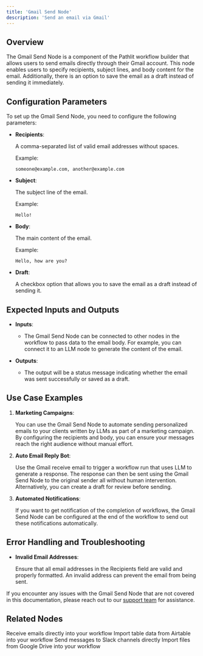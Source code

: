 ```yaml
---
title: 'Gmail Send Node'
description: 'Send an email via Gmail'
---
```


## Overview
The Gmail Send Node is a component of the Pathlit workflow builder that allows users to send emails directly through their Gmail account. This node enables users to specify recipients, subject lines, and body content for the email. Additionally, there is an option to save the email as a draft instead of sending it immediately.

## Configuration Parameters

To set up the Gmail Send Node, you need to configure the following parameters:

* **Recipients**:

    A comma-separated list of valid email addresses without spaces.

    Example:
    ```
    someone@example.com, another@example.com
    ```

* **Subject**:

    The subject line of the email.

    Example:
    ```
    Hello!
    ```

* **Body**:

    The main content of the email.

    Example:
    ```
    Hello, how are you?
    ```

* **Draft**:

    A checkbox option that allows you to save the email as a draft instead of sending it.

## Expected Inputs and Outputs
- **Inputs**:
  - The Gmail Send Node can be connected to other nodes in the workflow to pass data to the email body. For example, you can connect it to an LLM node to generate the content of the email.

- **Outputs**:
  - The output will be a status message indicating whether the email was sent successfully or saved as a draft.

## Use Case Examples
1. **Marketing Campaigns**:

    You can use the Gmail Send Node to automate sending personalized emails to your clients written by LLMs as part of a marketing campaign. By configuring the recipients and body, you can ensure your messages reach the right audience without manual effort.

2. **Auto Email Reply Bot**:

    Use the Gmail receive email to trigger a workflow run that uses LLM to generate a response. The response can then be sent using the Gmail Send Node to the original sender all without human intervention. Alternatively, you can create a draft for review before sending.

3. **Automated Notifications**:

    If you want to get notification of the completion of workflows, the Gmail Send Node can be configured at the end of the workflow to send out these notifications automatically.

## Error Handling and Troubleshooting
- **Invalid Email Addresses**:

    Ensure that all email addresses in the Recipients field are valid and properly formatted. An invalid address can prevent the email from being sent.

If you encounter any issues with the Gmail Send Node that are not covered in this documentation, please reach out to our [support team](mailto:dev@pathlit.ai) for assistance.

## Related Nodes
<CardGroup>
  <Card
    title="Gmail Receive Node"
    href="/pathways/gmail-receive"
  >
    Receive emails directly into your workflow
  </Card>
  <Card
    title="Airtable Input Node"
    href="/pathways/airtable-in"
  >
    Import table data from Airtable into your workflow
  </Card>
  <Card
    title="Slack Message Send Node"
    href="/pathways/slack-message-send"
  >
    Send messages to Slack channels directly
  </Card>
  <Card
    title="Google Drive Input Node"
    href="/pathways/google-drive-input"
  >
    Import files from Google Drive into your workflow
  </Card>
</CardGroup>